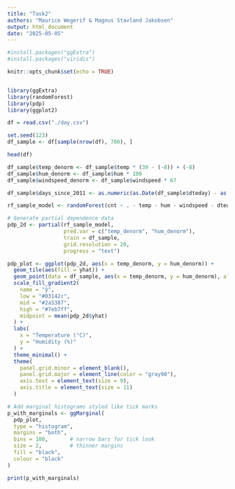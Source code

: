```yaml
---
title: "Task2"
authors: "Maurice Wegerif & Magnus Stavland Jakobsen"
output: html_document
date: "2025-05-05"
---
```

```r
#install.packages("ggExtra")
#install.packages("viridis")
```


```r
knitr::opts_chunk$set(echo = TRUE)


library(ggExtra)
library(randomForest)
library(pdp)
library(ggplot2)
```

```r

df = read.csv("./day.csv")

set.seed(123)
df_sample <- df[sample(nrow(df), 700), ]

head(df)

df_sample$temp_denorm <- df_sample$temp * (39 - (-8)) + (-8)           # t_min = -8, t_max = 39
df_sample$hum_denorm <- df_sample$hum * 100                            # max hum = 100
df_sample$windspeed_denorm <- df_sample$windspeed * 67       

df_sample$days_since_2011 <- as.numeric(as.Date(df_sample$dteday) - as.Date("2011-01-01"))
```

```r
rf_sample_model <- randomForest(cnt ~ . - temp - hum - windspeed - dteday, data = df_sample)
```

```r
# Generate partial dependence data
pdp_2d <- partial(rf_sample_model,
                  pred.var = c("temp_denorm", "hum_denorm"),
                  train = df_sample,
                  grid.resolution = 20, 
                  progress = "text")
```

```r
pdp_plot <- ggplot(pdp_2d, aes(x = temp_denorm, y = hum_denorm)) +
  geom_tile(aes(fill = yhat)) +
  geom_point(data = df_sample, aes(x = temp_denorm, y = hum_denorm), alpha = 0) +
  scale_fill_gradient2(
    name = "ŷ",
    low = "#03142c",    
    mid = "#2a5387",    
    high = "#7eb7ff",   
    midpoint = mean(pdp_2d$yhat)
  ) +
  labs(
    x = "Temperature (°C)",
    y = "Humidity (%)"
  ) +
  theme_minimal() +
  theme(
    panel.grid.minor = element_blank(),
    panel.grid.major = element_line(color = "gray90"),
    axis.text = element_text(size = 9),
    axis.title = element_text(size = 11)
  )

# Add marginal histograms styled like tick marks
p_with_marginals <- ggMarginal(
  pdp_plot,
  type = "histogram",
  margins = "both",
  bins = 100,       # narrow bars for tick look
  size = 2,         # thinner margins
  fill = "black",
  colour = "black"
)

print(p_with_marginals)
```
